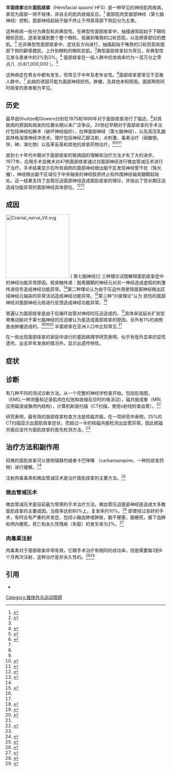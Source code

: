 '''半面痉挛'''或称'''面肌痉挛'''（Hemifacial spasm/ HFS）是一种罕见的神经肌肉疾病，表现为面部一侧不规律，非自主的肌肉收缩反应。<ref name=kong>{{cite journal|last=Kong|first=Doo-Sik|coauthors=Kwan Park|title=Hemifacial Spasm: A Neurological Perspective |journal= Journal of Korean Neurological Society|year=2007|volume=42|series=5|pages=355–362|doi=10.3340/jkns.2007.42.5.355|issue=5}}</ref> 面部肌肉受面部神经（第七脑神经）控制，面部神经起始于脑干终止于颅骨耳部下侧后分为五束。

这种疾病一般分为典型和非典型性。在典型性面部痉挛中，抽搐通常起始于下眼睑眼轮匝肌，逐渐发展到整个整个眼睑，拓展到嘴唇的口轮匝肌，以及颊骨部位的腮肌。<ref name=janetta-1>{{cite journal|last=Jannetta|first=PJ|title=Typical or atypical hemifacial spasm|url=https://archive.org/details/sim_journal-of-neurosurgery_1998-02_88_2/page/346|journal=Journal of Neurosurgery|year=1998|volume=88|series=2|pages=346–7}}</ref> 在非典型性面部痉挛中，症状反方向进行，抽搐起始于嘴唇的口轮匝肌和面部下侧的颧骨腮肌，上升到眼睑的眼轮匝肌。<ref name=janetta-1 />典型面部痉挛较为常见，非典型性见发与患者中的2%到3%。<ref>{{cite journal|last=Ryu|first=H.|coauthors=Yamamoto S., Miyamoto T.|title=Atypical hemifacial spasm|journal=Acta Neurochir|year=1998|volume=40|issue=11|pages=1173–76|doi=10.1007/s007010050233}}</ref> 面部痉挛在一般人群中的发病率约为一百万分之零点八（0.8/1,000,000 ）。<ref name=fukshima>{{cite journal|last=Fukushima|first=T|title=Microvascular decompression for hemifacial spasm: Result in 2890 cases|journal=Neurovascular surgary|year=1995|publisher=McGraw Hill|location=New York|pages=1133–45}}</ref>

这种病症在男女中都有发生，但常见于中年及老年女性。<ref name=NINDS>{{cite web|title=NINDS Hemifacial Spasm Information Page|publisher=National Institute for Neurological Disorder and Strokes}}</ref>面部痉挛更常见于亚裔人群中。<ref name=kong /> 此病的诱因可能为面部神经损伤，肿瘤，及其他未知原因。面部两侧同时痉挛的患者极为罕见。

==历史==
最早由Shultze和Gowers分别在1875和1899年对于面部痉挛进行了描述。<ref name="fukshima" />对其致病的原因和病发的位置长期以来广泛争议。20世纪早期对于面部痉挛的手术治疗包括神经松解术（破坏神经组织），拉伸面部神经（第七脑神经），以及高压乳酸盐林格溶液神经冲洗术。理疗包括神经乙醇注射，点刺激，毒素治疗（硝酸银，锌，砷，溴化物）以及苯妥英和其他抗痉挛药物治疗。<ref name="fukshima" /><ref>{{cite journal|last=Wilkins|first=RH|title=Hemifacial spasm: a review|journal=Surgical Neurology|year=1991|volume=36|pages=251–77|doi=10.1016/0090-3019(91)90087-P|pmid=1948626|issue=4}}</ref><ref name=gardner>{{cite journal|last=Gardner|first=J.W.|title=Hemifacial Spasm - A reversible pathophysiologic state|journal=Journal of Neurosurgery|year=1962|volume=27|pages=240–47|doi=10.3171/jns.1962.19.3.0240|last2=Sava|first2=Gerard A.|issue=3}}</ref>

直到七十年代中期对于面部痉挛的致病因的理解和治疗方法才有了大的进步。1977年，应用手术显微术对47例面部痉挛通过对面部神经进行微血管减压术进行了治疗。手术结果显示在所有病例的面部神经根出脑干区发现神经管干扰（珠光瘤），神经根出脑干区域位于中央轴突的神经胶质终止和外围神经轴突髓鞘起始处。这一结果支持了血管压迫面部神经造成面肌痉挛的理论，并指出了受长期压迫造成功能异常的面部神经具体部位。<ref name=janette-1975>{{cite journal|last=Jannetta|first=PJ|title=Trigeminal neuralgia and hemifacial spasm--etiology and definitive treatment|journal=Trans Am Neurol Assoc|year=1975|volume=100|pages=89–91.|pmid=1226647}}</ref><ref name=janetta-1977>{{cite journal|last=Jannetta|first=PJ|coauthors=Abbasy M, Maroon JC, Ramos FM, Albin MS.|title=Etiology and definitive microsurgical treatment of hemifacial spasm. Operative techniques and results in 47 patients|url=https://archive.org/details/sim_journal-of-neurosurgery_1977-09_47_3/page/321|journal=Journal of Neurosurgery|year=1977|volume=47|pages=321–8|doi=10.3171/jns.1977.47.3.0321|pmid=894338|issue=3}}</ref>

==成因==
[[File:Cranial_nerve_VII.svg|200px]] ( 第七脑神经)]]
三种理论试图解释面肌痉挛症中的神经功能异常原因。假突触传递：脱离髓鞘的神经元对另一神经造成虚假的刺激传递信号造成神经功能异常。<ref name="gardner" />第二种理论认为由于压迫作用使得面部神经根出区域神经元轴突的异常活动造成神经功能异常。<ref name=Eby>{{cite journal|last=Eby|first=Joesph|coauthors=Sung Tae Cha,Hrayr K. Shahinian|title=Fully endoscopic vascular decompression of the glossopharyngeal nerve|journal=The Journal of Craniofacial Surgery|year=2002|volume=13|issue=1|pages=90–95|doi=10.1097/00001665-200201000-00021|pmid=11887002}}</ref>第三种“兴奋理论”认为 损伤的面部神经对面部神经元核进行反馈造成神经功能异常。<ref name=Eby />


普遍认为面部痉挛是由于后循环血管对神经的压迫造成的。<ref name=Eby />具体来说延长扩张型脊椎动脉对于第七脑神经的压迫被认为是造成面部痉挛的原因，另外有1%的病例是由肿瘤造成的。<ref>{{cite journal|last=Rahman|first=M.D. Ersalan|coauthors=Jonathan D. Trobe, and Stephen S. Gebarski|title=Hemifacial Spasm Caused by Vertebral Artery Dolichoectasia|url=https://archive.org/details/sim_american-journal-of-ophthalmology_2002-06_133_6/page/854|journal=American Journal of Ophthalmology|date=June 2002|volume=133|issue=6|pages=854–855|doi=10.1016/S0002-9394(02)01387-9}}</ref><ref>{{cite journal|last=Caces|first=F|coauthors=Chays A, Locatelli P, Bruzzo M, Epron JP, Fiacre E, Magnan J. |title=Neuro-vascular decompression in hemifacial spasm: anatomical, electrophysiological and therapeutic results apropos of 100 cases |journal=Rev Laryngol Otol Rhinol (Bord)|year=1996|volume=117|series=5|pages=347–51}}</ref><ref name=Lee>{{cite journal|last=Lee SH|first=Rhee BA, Choi SK, Koh JS, Lim YJ|coauthors=Jankovic J|title=Cerebellopontine angle tumors causing hemifacial spasm: types, incidence, and mechanism in nine reported cases and literature review|journal=Acta Neurochir (Wien)|year=2010|volume=150|series=11|pages=1901–8|doi=10.1007/s00701-010-0796-1|issue=11}}</ref> 半面痉挛在亚洲人口中比较常见.<ref name=kong />

在一些出现面部痉挛的家庭中进行的基因病理学研究表明，似乎有低外显率的显性遗传。出去早年发病的情况外，显示出遗传特性。

==症状==
<!-- 檔案不存在 [[File:Hemifacial_spasm_different_forms.jpg|200px]] ，可從英文維基百科取得 -->

==诊断==
有几种不同的测试诊断方法。从一个完整的神经学检查开始，包括肌电图，（EMG,一种测量和记录肌肉在松弛和收缩反应时的电活动），磁共振成象（MRI,应用磁波成像颅内结构），计算机断层扫描（CT扫描，使用x射线检查血管）。<ref>{{cite journal|last=Zappia JJ; Wiet RJ; Chouhan A; Zhao JC|title=Pitfalls in the diagnosis of hemifacial spasm|url=https://archive.org/details/sim_laryngoscope_1997-04_107_4/page/461|journal=The Laryngoscope|year=1997|volume=107|series=4|pages=461–465|doi=10.1097/00005537-199704000-00007|pmid=9111374|first1=JJ|last2=Wiet|first2=RJ|last3=Chouhan|first3=A|last4=Zhao|first4=JC|issue=4}}</ref>

研究表明，最有效的面部痉挛检查方法是核磁共振。在一项研究中表明，25%的CT扫描显示出面肌痉挛症状，而超过一半的核磁共振检测出血管异常。因此核磁共振应该作为面肌痉挛的首先检测方法。<ref name=Loretz />

==治疗方法和副作用==

轻微的面肌痉挛可以使用镇静剂或者卡巴咪嗪 （carbamazepine，一种抗痉挛药物）进行缓解。<ref>{{cite journal|last=Alexander GE, Moses H.|journal=Carbamazepine for hemifacial spasm Neurology|year=1982|volume=32|pages=286–287}}</ref> 

注射肉毒毒素和微血管减压术是治疗面肌痉挛的主要方法。<ref name= Loretz>{{cite journal|last=I. T. Lorentz|title=Treatment of hemifacial spasm with botulinum toxin|journal=Journal of Clinical Neuroscience|date=04/1995|volume=2|series=2}}</ref>

===微血管减压术===
微血管减压术是目前最为常用的手术治疗方法。微血管压迫面部神经是造成大多数面肌痉挛的主要成因。治痊率达到80%上，复发率约10%。<ref>{{cite journal|last=PiattJH,J'r, Wilkins RH.|title=Treatment of tic douloureux and hemifacial spasm by posterior fossa exploration: therapeutic implications of various neurovascular relationships|journal=Neurosurgery|year=1984|volume=14|pages=462–71|doi=10.1227/00006123-198404000-00012|pmid=6728149|first1=JH|last2=Wilkins|first2=RH|issue=4}}</ref> 即使经过良好的手术，有时会有严重的并发症，包括小脑血肿或肿胀，脑干梗塞，脑梗死，膜下血肿和颅内梗死。死亡和永久性残疾（失聪）的发生率为2%。<ref>{{cite journal|last=HanakitaJ, Kondo A.|title=Serious complications of microvascular decompression operations for trigeminal neuralgia and hemifacial spasm|journal=Neurosurgery|year=1988|volume=22|pages=348–52|doi=10.1227/00006123-198802000-00012|pmid=3352885|first1=J|last2=Kondo|first2=A|issue=2}}</ref>

===肉毒素注射===
肉毒素对于面部痉挛非常有效，它跟手术治疗有相同的成功率，但是需要每3到6个月再次注射，这种治疗是非永久性的。<ref name="Tan- Singapore">{{cite journal|last=Tan|first=Eng-ing|coauthors=Stephanie Fook-Chong, Sau-Ying Lum, Erle Lim|title=Botulinum toxin improves quality of life in hemifacial spasm: validation of a questionnaire (HFS-30)|journal=Journal of the Neurological Sciences|date=2004-01-16|volume=219|pages=151–155|doi=10.1016/j.jns.2004.01.010|pmid=15050451|issue=1–2}}</ref><ref>{{cite journal|last=LoeserJD, ChenJ.|title=Hemifacial spasm: treatment by microsurgical facial nerve decompression|journal=Neurosurgery|year=1982|volume=13|pages=141–46|doi=10.1227/00006123-198308000-00006|first1=John D.|last2=Chen|first2=James|issue=2}}</ref> 
== 引用 ==
{{Reflist|2}}
* {{cite web|title=Hemifacial Spasm Information Page|url=http://www.ninds.nih.gov/disorders/hemifacial_spasm/hemifacial_spasm.htm|publisher=[[National_Institute_of_Neurological_Disorders_and_Stroke|National Institute of Neurological Disorders and Stroke]]|accessdate=2012-01-06|date=2011-10-11|deadurl=yes|archiveurl=https://web.archive.org/web/20111228195111/http://www.ninds.nih.gov/disorders/hemifacial_spasm/hemifacial_spasm.htm|archivedate=2011年12月28日}}

[[Category:锥体外与运动障碍|Category:锥体外与运动障碍]]